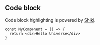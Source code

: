 ## Code block

Code block highlighting is powered by [Shiki](https://github.com/shikijs/shiki).

```tsx title="my-component.tsx" showLineNumbers
const MyComponent = () => {
  return <div>Hello Universe</div>
}
```
